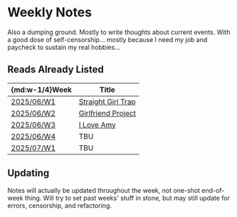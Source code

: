 #   Weekly Notes

Also a dumping ground.
Mostly to write thoughts about current events.
With a good dose of self-censorship...
mostly because I need my job and paycheck to sustain my real hobbies...

##  Reads Already Listed

|  \{md:w-1/4\}Week  |  Title  |
|  ----  |  ----  |
|  [2025/06/W1](weekly/2025/06/w1)  |  [Straight Girl Trap](https://tapas.io/series/straight-girl-trap/)  |
|  [2025/06/W2](weekly/2025/06/w2)  |  [Girlfriend Project](https://tapas.io/series/the-girlfriend-project/info)  |
|  [2025/06/W3](weekly/2025/06/w3)  |  [I Love Amy](https://www.tappytoon.com/en/book/i-love-amy)  |
|  [2025/06/W4](weekly/2025/06/w4)  |  TBU  |
|  [2025/07/W1](weekly/2025/07/w1)  |  TBU  |

##  Updating

Notes will actually be updated throughout the week, not one-shot end-of-week thing.
Will try to set past weeks' stuff in stone, but may still update for errors, censorship, and refactoring.
